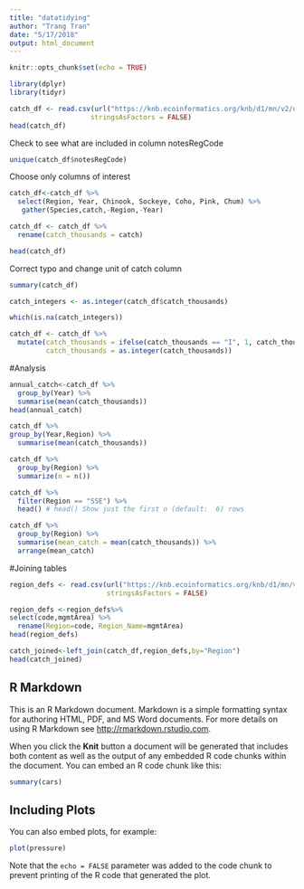 ```yaml
---
title: "datatidying"
author: "Trang Tran"
date: "5/17/2018"
output: html_document
---
```


```r
knitr::opts_chunk$set(echo = TRUE)
```


```r
library(dplyr)
library(tidyr)

```



```r
catch_df <- read.csv(url("https://knb.ecoinformatics.org/knb/d1/mn/v2/object/df35b.302.1", method = "libcurl"),
                    stringsAsFactors = FALSE)
head(catch_df)

```

Check to see what are included in column notesRegCode
```r
unique(catch_df$notesRegCode)

```

Choose only columns of interest
```r

catch_df<-catch_df %>% 
  select(Region, Year, Chinook, Sockeye, Coho, Pink, Chum) %>% 
   gather(Species,catch,-Region,-Year)
```

```r
catch_df <- catch_df %>% 
  rename(catch_thousands = catch)

head(catch_df)
```



Correct typo and change unit of catch column

```r
summary(catch_df)
```

```r
catch_integers <- as.integer(catch_df$catch_thousands)
```

```r
which(is.na(catch_integers))
```

```r
catch_df <- catch_df %>%
  mutate(catch_thousands = ifelse(catch_thousands == "I", 1, catch_thousands),
         catch_thousands = as.integer(catch_thousands))
```



#Analysis
```r
annual_catch<-catch_df %>% 
  group_by(Year) %>% 
  summarise(mean(catch_thousands))
head(annual_catch)
```

```r
catch_df %>% 
group_by(Year,Region) %>% 
  summarise(mean(catch_thousands))

```

```r
catch_df %>% 
  group_by(Region) %>%
  summarize(n = n())
```

```r
catch_df %>% 
  filter(Region == "SSE") %>% 
  head() # head() Show just the first n (default:  6) rows
```

```r
catch_df %>% 
  group_by(Region) %>% 
  summarise(mean_catch = mean(catch_thousands)) %>% 
  arrange(mean_catch)
```


#Joining tables
```r
region_defs <- read.csv(url("https://knb.ecoinformatics.org/knb/d1/mn/v2/object/df35b.303.1", method = "libcurl"),
                        stringsAsFactors = FALSE)

```


```r
region_defs <-region_defs%>% 
select(code,mgmtArea) %>% 
  rename(Region=code, Region_Name=mgmtArea)
head(region_defs)
```

```r
catch_joined<-left_join(catch_df,region_defs,by="Region")
head(catch_joined)
```






## R Markdown

This is an R Markdown document. Markdown is a simple formatting syntax for authoring HTML, PDF, and MS Word documents. For more details on using R Markdown see <http://rmarkdown.rstudio.com>.

When you click the **Knit** button a document will be generated that includes both content as well as the output of any embedded R code chunks within the document. You can embed an R code chunk like this:

```r
summary(cars)
```

## Including Plots

You can also embed plots, for example:

```r
plot(pressure)
```

Note that the `echo = FALSE` parameter was added to the code chunk to prevent printing of the R code that generated the plot.
